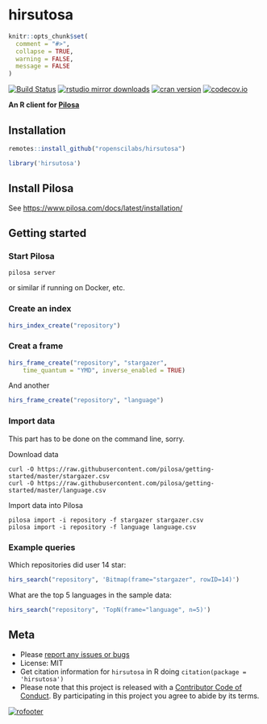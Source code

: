 hirsutosa
=========

```r
knitr::opts_chunk$set(
  comment = "#>",
  collapse = TRUE,
  warning = FALSE,
  message = FALSE
)
```

[![Build Status](https://api.travis-ci.org/ropenscilabs/hirsutosa.svg)](https://travis-ci.org/ropenscilabs/hirsutosa)
[![rstudio mirror downloads](http://cranlogs.r-pkg.org/badges/hirsutosa?color=E664A4)](https://github.com/metacran/cranlogs.app)
[![cran version](http://www.r-pkg.org/badges/version/hirsutosa)](https://cran.r-project.org/package=hirsutosa)
[![codecov.io](https://codecov.io/github/ropenscilabs/hirsutosa/coverage.svg?branch=master)](https://codecov.io/github/ropenscilabs/hirsutosa?branch=master)

**An R client for [Pilosa]()**


## Installation

```r
remotes::install_github("ropenscilabs/hirsutosa")
```

```r
library('hirsutosa')
```

## Install Pilosa

See <https://www.pilosa.com/docs/latest/installation/>

## Getting started 

### Start Pilosa

`pilosa server`

or similar if running on Docker, etc.

### Create an index

```r
hirs_index_create("repository")
```

### Creat a frame 

```r
hirs_frame_create("repository", "stargazer", 
    time_quantum = "YMD", inverse_enabled = TRUE)
```

And another

```r
hirs_frame_create("repository", "language")
```

### Import data

This part has to be done on the command line, sorry.

Download data

```
curl -O https://raw.githubusercontent.com/pilosa/getting-started/master/stargazer.csv
curl -O https://raw.githubusercontent.com/pilosa/getting-started/master/language.csv
```

Import data into Pilosa

```
pilosa import -i repository -f stargazer stargazer.csv
pilosa import -i repository -f language language.csv
```

### Example queries

Which repositories did user 14 star:

```r
hirs_search("repository", 'Bitmap(frame="stargazer", rowID=14)')
``` 

What are the top 5 languages in the sample data:

```r
hirs_search("repository", 'TopN(frame="language", n=5)')
``` 

## Meta

* Please [report any issues or bugs](https://github.com/ropenscilabs/hirsutosa/issues)
* License: MIT
* Get citation information for `hirsutosa` in R doing `citation(package = 'hirsutosa')`
* Please note that this project is released with a [Contributor Code of Conduct](CODE_OF_CONDUCT.md).
By participating in this project you agree to abide by its terms.

[![rofooter](https://ropensci.org/public_images/github_footer.png)](https://ropensci.org)
